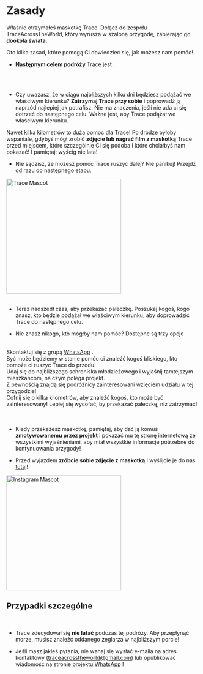 
<meta name="viewport" content="initial-scale=1, width=device-width" />

<div style={{ width: '100%', margin: '0 auto', textAlign: 'center' }}>
<br/><br/>
<br/>

# Zasady

Właśnie otrzymałeś maskotkę Trace. Dołącz do zespołu TraceAcrossTheWorld, który wyrusza w szaloną przygodę, zabierając go **dookoła świata**.

Oto kilka zasad, które pomogą Ci dowiedzieć się, jak możesz nam pomóc!

-   **Następnym celem podróży** Trace jest :

<br/>
<div className="text-center" style={{ display: 'flex', justifyContent: 'center', alignItems: 'center', minHeight: '5vh' }}>
      <div>
        <NextCity/>
      </div>
</div>

<br/>

-   Czy uważasz, że w ciągu najbliższych kilku dni będziesz podążać we właściwym kierunku? **Zatrzymaj Trace przy sobie** i poprowadź ją naprzód najlepiej jak potrafisz.
    Nie ma znaczenia, jeśli nie uda ci się dotrzeć do następnego celu. Ważne jest, aby Trace podążał we właściwym kierunku.  

Nawet kilka kilometrów to duża pomoc dla Trace!
Po drodze byłoby wspaniale, gdybyś mógł zrobić **zdjęcie lub nagrać film z maskotką** Trace przed miejscem, które szczególnie Ci się podoba i które chciałbyś nam pokazać!
  I pamiętaj: wyścig nie lata!

-   Nie sądzisz, że możesz pomóc Trace ruszyć dalej? Nie panikuj! Przejdź od razu do następnego etapu.

<div style={{ display: "flex", justifyContent: "center" }}>
  <img src="/img/Mascotte/Resize/lama-with-friends.svg" alt="Trace Mascot" width="300" height="300"/>
</div>
<br/>

-   Teraz nadszedł czas, aby przekazać pałeczkę. Poszukaj kogoś, kogo znasz, kto będzie podążał we właściwym kierunku, aby doprowadzić Trace do następnego celu.

-   Nie znasz nikogo, kto mógłby nam pomóc? Dostępne są trzy opcje

<br/>
<Stack spacing={2} alignItems="center">
  <div className="contour-ombre" style={{ width: "100%", textAlign: "center"}}>
    Skontaktuj się z grupą <a href="https://chat.whatsapp.com/FKwW0q23yVk3OdKNKAxGnE" target="_blank" rel="noopener noreferrer">WhatsApp</a> . <br /> Być może będziemy w stanie pomóc ci znaleźć kogoś bliskiego, kto pomoże ci ruszyć Trace do przodu.  
</div>
  <div className="contour-ombre" style={{ width: "100%", textAlign: "center"}}>
    Udaj się do najbliższego schroniska młodzieżowego<a href="https://www.hostelworld.com/" target="_blank" rel="noopener noreferrer"></a> i wyjaśnij tamtejszym mieszkańcom, na czym polega projekt. <br /> Z pewnością znajdą się podróżnicy zainteresowani wzięciem udziału w tej przygodzie!  
</div>
  <div className="contour-ombre" style={{ width: "100%", textAlign: "center"}}>
    Cofnij się o kilka kilometrów, aby znaleźć kogoś, kto może być zainteresowany! Lepiej się wycofać, by przekazać pałeczkę, niż zatrzymać!  
</div>
</Stack>

<br/>
<br/>

-   Kiedy przekażesz maskotkę, pamiętaj, aby dać ją komuś **zmotywowanemu przez projekt** i pokazać mu tę stronę internetową ze wszystkimi wyjaśnieniami, aby miał wszystkie informacje potrzebne do kontynuowania przygody!

-   Przed wyjazdem **zróbcie sobie zdjęcie z maskotką** i wyślijcie je do nas <a href="https://www.instagram.com/traceacrosstheworld/" target="_blank" rel="noopener noreferrer">tutaj</a>!

<div style={{ display: "flex", justifyContent: "center" }}>
  <img src="/img/Mascotte/Resize/lamaoncomputerinstagram.svg" alt="Instagram Mascot" width="300" height="300"/>
</div>

<h2 style={{ textAlign: "center" }}>Przypadki szczególne</h2>

<br/>

-   Trace zdecydował się **nie latać** podczas tej podróży. Aby przepłynąć morze, musisz znaleźć oddanego żeglarza w najbliższym porcie!

-   Jeśli masz jakieś pytania, nie wahaj się wysłać e-maila na adres kontaktowy (traceacrosstheworld@gmail.com) lub opublikować wiadomość na stronie projektu <a href="https://chat.whatsapp.com/FKwW0q23yVk3OdKNKAxGnE" target="_blank" rel="noopener noreferrer">WhatsApp</a> !

</div>
